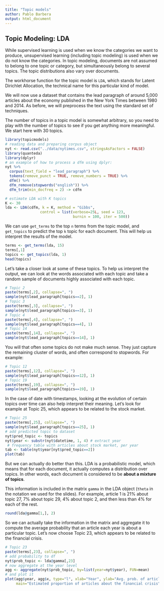 ```yaml
---
title: "Topic models"
author: Pablo Barbera
output: html_document
---
```


## Topic Modeling: LDA

While supervised learning is used when we know the categories we want to produce, unsupervised learning (including topic modeling) is used when we do not know the categories. In topic modeling, documents are not assumed to belong to one topic or category, but simultaneously belong to several topics. The topic distributions also vary over documents. 

The workhorse function for the topic model is `LDA`, which stands for Latent Dirichlet Allocation, the technical name for this particular kind of model. 

We will now use a dataset that contains the lead paragraph of around 5,000 articles about the economy published in the New York Times between 1980 and 2014. As before, we will preprocess the text using the standard set of techniques.

The number of topics in a topic model is somewhat arbitrary, so you need to play with the number of topics to see if you get anything more meaningful. We start here with 30 topics.

```r
library(topicmodels)
# reading data and preparing corpus object
nyt <- read.csv("../data/nytimes.csv", stringsAsFactors = FALSE)
library(quanteda)
library(dplyr)
# an example of how to process a dfm using dplyr:
nyt %>%
  corpus(text_field = "lead_paragraph") %>%
  tokens(remove_punct = TRUE, remove_numbers = TRUE) %>%
  dfm() %>%
  dfm_remove(stopwords("english")) %>%
  dfm_trim(min_docfreq = 2) -> cdfm

# estimate LDA with K topics
K <- 30
lda <- LDA(cdfm, k = K, method = "Gibbs", 
                control = list(verbose=25L, seed = 123,
                               burnin = 100, iter = 500))
```

We can use `get_terms` to the top `n` terms from the topic model, and `get_topics` to predict the top `k` topic for each document. This will help us interpret the results of the model.

```r
terms <- get_terms(lda, 15)
terms[,1]
topics <- get_topics(lda, 1)
head(topics)
```

Let's take a closer look at some of these topics. To help us interpret the output, we can look at the words associated with each topic and take a random sample of documents highly associated with each topic.

```r
# Topic 2
paste(terms[,2], collapse=", ")
sample(nyt$lead_paragraph[topics==2], 1)
# Topic 3
paste(terms[,3], collapse=", ")
sample(nyt$lead_paragraph[topics==3], 1)
# Topic 4
paste(terms[,4], collapse=", ")
sample(nyt$lead_paragraph[topics==4], 1)
# Topic 14
paste(terms[,14], collapse=", ")
sample(nyt$lead_paragraph[topics==14], 1)
```

You will that often some topics do not make much sense. They just capture the remaining cluster of words, and often correspond to stopwords. For example:

```r
# Topic 12
paste(terms[,12], collapse=", ")
sample(nyt$lead_paragraph[topics==12], 1)
# Topic 19
paste(terms[,19], collapse=", ")
sample(nyt$lead_paragraph[topics==19], 1)
```

In the case of date with timestamps, looking at the evolution of certain topics over time can also help interpret their meaning. Let's look for example at Topic 25, which appears to be related to the stock market.

```r
# Topic 25
paste(terms[,25], collapse=", ")
sample(nyt$lead_paragraph[topics==25], 1)
# add predicted topic to dataset
nyt$pred_topic <- topics
nyt$year <- substr(nyt$datetime, 1, 4) # extract year
 # frequency table with articles about stock market, per year
tab <- table(nyt$year[nyt$pred_topic==2])
plot(tab)
```

But we can actually do better than this. LDA is a probabilistic model, which means that for each document, it actually computes a distribution over topics. In other words, each document is considered to be __about a mixture of topics__. 

This information is included in the matrix `gamma` in the LDA object (`theta` in the notation we used for the slides). For example, article 1 is 21% about topic 27, 7% about topic 29, 4% about topic 2, and then less than 4% for each of the rest.

```r
round(lda@gamma[1,], 2)
```

So we can actually take the information in the matrix and aggregate it to compute the average probability that an article each year is about a particular topic. Let's now choose Topic 23, which appears to be related to the financial crisis.

```r
# Topic 23
paste(terms[,23], collapse=", ")
# add probability to df
nyt$prob_topic <- lda@gamma[,23]
# now aggregate at the year level
agg <- aggregate(nyt$prob_topic, by=list(year=nyt$year), FUN=mean)
# and plot it
plot(agg$year, agg$x, type="l", xlab="Year", ylab="Avg. prob. of article about topic 23",
     main="Estimated proportion of articles about the financial crisis")

```

